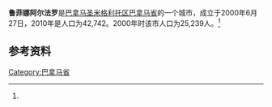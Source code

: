 {{Infobox settlement
|name                   = 鲁菲娜阿尔法罗
|native_name            = 
|settlement_type        = [[市_(巴拿马)|市]]
|image_skyline          = 
|image_caption          = 
|pushpin_map            =Panama
|subdivision_type       = 国家
|subdivision_name       = {{flag|Panama}}
|subdivision_type1      = [[巴拿马行政区划|省份]]
|subdivision_name1      = [[巴拿马省|巴拿马省]]
|subdivision_type2      = [[区_(巴拿马)|区]]
|subdivision_name2      = [[圣米格利托区|圣米格利托区]]
|leader_title           = 
|leader_name            = 
|established_title      = 设立时间
|established_date       = 2000年6月27日<ref name=inec/>
|area_land_km2          = 9.6
|area_footnotes         = <ref name=inec>[http://www.contraloria.gob.pa/inec/archivos/P3601Cuadro11.xls "Cuadro 11 (Superficie, población y densidad de población en la República...)" [Table 11 (Area, population, and population density in the Republic...)<nowiki>]</nowiki>] (.xls). In {{cite web|title=Resultados Finales Básicos|trans-title=Basic Final Results|url=https://www.contraloria.gob.pa/inec/publicaciones/Publicaciones.aspx?ID_SUBCATEGORIA=59&ID_PUBLICACION=360&ID_IDIOMA=1&ID_CATEGORIA=13|publisher=[[National_Institute_of_Statistics_and_Census_of_Panama|National Institute of Statistics and Census of Panama]]|accessdate=May 26, 2015|language=es}}</ref>
|population_as_of       = 2010
|population_total       = 42742
|population_footnotes   = <ref name=inec/>
|population_density_km2 = 4468.6
|population_note        = 人口密度数据由计算得出
|timezone1              = [[北美东部时区|东部时区]]
|utc_offset1            = −5
}}
'''鲁菲娜阿尔法罗'''是[[巴拿马|巴拿马]][[圣米格利托区|圣米格利托区]][[巴拿马省|巴拿马省]]的一个城市，成立于2000年6月27日，2010年是人口为42,742。2000年时该市人口为25,239人。<ref name=inec/>

==参考资料==
{{reflist}}

{{coord|9.0699|N|79.4575|W|source:wikidata|display=title}}
{{Panama Province}}

[[Category:巴拿马省|Category:巴拿马省]]
{{Panama-geo-stub}}